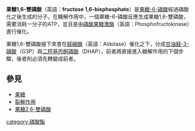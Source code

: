 {{Chembox
|ImageFile=Beta-D-fructose-1,6-bisphosphate wpmp.png
|ImageSize=150px
|IUPACName=
|OtherNames=
|Section1= {{Chembox Identifiers
| CASNo = 488-69-7
| CASNo_Ref = {{cascite|correct|CAS}}
|   PubChem = 172313
|   SMILES = C(C1C(C(C(O1)(COP(=O)(O)O)O)O)O)OP(=O)(O)O
|   MeSHName = fructose-1,6-diphosphate
|  ChemSpiderID_Ref  = {{chemspidercite|correct|chemspider}}|  ChemSpiderID  =  9848
|  InChI  =  1/C6H14O12P2/c7-4-3(1-16-19(10,11)12)18-6(9,5(4)8)2-17-20(13,14)15/h3-5,7-9H,1-2H2,(H2,10,11,12)(H2,13,14,15)/t3-,4-,5+,6-/m1/s1
|  InChIKey  =  RNBGYGVWRKECFJ-ARQDHWQXSA
|  StdInChI_Ref  = {{stdinchicite|correct|chemspider}}|  StdInChI  =  InChI=1S/C6H14O12P2/c7-4-3(1-16-19(10,11)12)18-6(9,5(4)8)2-17-20(13,14)15/h3-5,7-9H,1-2H2,(H2,10,11,12)(H2,13,14,15)/t3-,4-,5+,6-/m1/s1
|  StdInChIKey_Ref  = {{stdinchicite|correct|chemspider}}|  StdInChIKey  =  RNBGYGVWRKECFJ-ARQDHWQXSA-N
|  ChEMBL_Ref  = {{ebicite|correct|EBI}}|  ChEMBL  =  1089962
|  ChEBI_Ref  = {{ebicite|correct|EBI}}|  ChEBI  =  32966
}}
|Section2= {{Chembox Properties
|  Formula=C<sub>6</sub>H<sub>14</sub>O<sub>12</sub>P<sub>2</sub>
|  MolarMass=340.116
|  Appearance=
|  Density=
|  MeltingPt=
|  BoilingPt=
|  Solubility=
  }}
|Section3= {{Chembox Hazards
|  MainHazards=
|  FlashPt=
|  Autoignition=
  }}
}}
'''果糖1,6-雙磷酸'''（英語：'''fructose 1,6-bisphosphate'''）是[[果糖-6-磷酸|果糖-6-磷酸]]經過磷酸化之後生成的分子。在糖解作用中，一個果糖-6-磷酸反應生成果糖1,6-雙磷酸，需要消耗一分子的ATP，並且是由[[磷酸果糖激酶|磷酸果糖激酶]]（英語：Phosphofructokinase）進行催化。

果糖1,6-雙磷酸接下來會在[[醛縮酶|醛縮酶]]（英語：Aldolase）催化之下，分成[[甘油醛-3-磷酸|甘油醛-3-磷酸]]（G3P）與[[二羥基丙酮磷酸|二羥基丙酮磷酸]]（DHAP），前者將直接進入糖解作用的下個步驟，後者則必須先轉變成前者。

==參見==
*[[果糖|果糖]]
*[[裂解作用|裂解作用]]
*[[果糖2,6-雙磷酸|果糖2,6-雙磷酸]]
{{Glycolysis}}

[[category:磷酸酯|category:磷酸酯]]